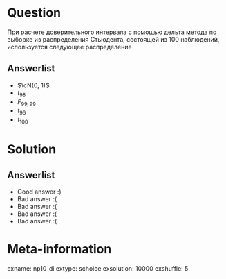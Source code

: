 ﻿Question
========

При расчете доверительного интервала с помощью дельта метода по выборке из распределения Стьюдента, состоящей из 100 наблюдений, используется следующее распределение


Answerlist
----------
* $\cN(0, 1)$
* $t_{98}$
* $F_{99, 99}$
* $t_{96}$
* $t_{100}$ 

Solution
========

Answerlist
----------
*  Good answer :)
*  Bad answer :(
*  Bad answer :(
*  Bad answer :(
*  Bad answer :(

Meta-information
================
exname: np10_di
extype: schoice
exsolution: 10000
exshuffle: 5
